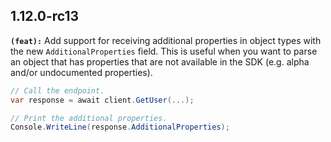 ## 1.12.0-rc13
**`(feat):`** Add support for receiving additional properties in object types with the new `AdditionalProperties` field.
This is useful when you want to parse an object that has properties that are not available in the SDK
(e.g. alpha and/or undocumented properties).

```csharp
// Call the endpoint.
var response = await client.GetUser(...);

// Print the additional properties.
Console.WriteLine(response.AdditionalProperties);
```


